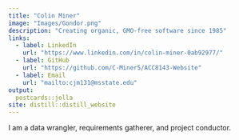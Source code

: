 ```yaml
---
title: "Colin Miner"
image: "Images/Gondor.png"
description: "Creating organic, GMO-free software since 1985"
links:
  - label: LinkedIn
    url: "https://www.linkedin.com/in/colin-miner-0ab92977/"
  - label: GitHub
    url: "https://github.com/C-Miner5/ACC8143-Website"
  - label: Email
    url: "mailto:cjm131@msstate.edu"
output:
  postcards::jolla
site: distill::distill_website
---
```

 
I am a data wrangler, requirements gatherer, and project conductor.